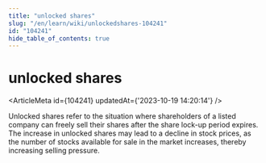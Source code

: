 ```yaml
---
title: "unlocked shares"
slug: "/en/learn/wiki/unlockedshares-104241"
id: "104241"
hide_table_of_contents: true
---
```



# unlocked shares

<ArticleMeta id={104241} updatedAt={'2023-10-19 14:20:14'} />
<div className='border-solid border-b border-t-0 my-4 border-[var(--ifm-color-gray-300)]' />

Unlocked shares refer to the situation where shareholders of a listed company can freely sell their shares after the share lock-up period expires. The increase in unlocked shares may lead to a decline in stock prices, as the number of stocks available for sale in the market increases, thereby increasing selling pressure.
